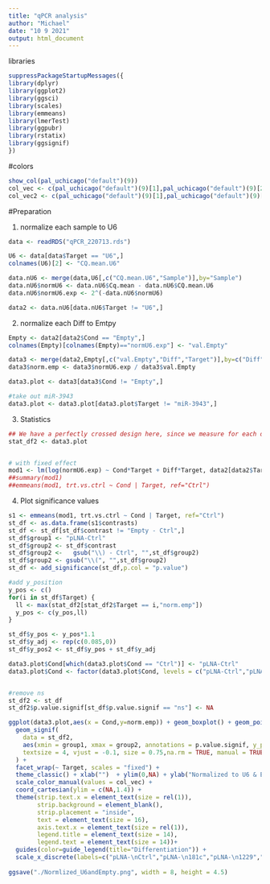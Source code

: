 ```yaml
---
title: "qPCR analysis"
author: "Michael"
date: "10 9 2021"
output: html_document
---
```



libraries
```r
suppressPackageStartupMessages({
library(dplyr)
library(ggplot2)
library(ggsci)
library(scales)
library(emmeans)
library(lmerTest)
library(ggpubr)
library(rstatix)
library(ggsignif)
})
```


#colors
```r
show_col(pal_uchicago("default")(9))
col_vec <- c(pal_uchicago("default")(9)[1],pal_uchicago("default")(9)[2],pal_uchicago("default")(9)[3],pal_uchicago("default")(9)[5])
col_vec2 <- c(pal_uchicago("default")(9)[1],pal_uchicago("default")(9)[2],pal_uchicago("default")(9)[3],pal_uchicago("default")(9)[5],pal_uchicago("default")(9)[5])
```




#Preparation

1) normalize each sample to U6
```r
data <- readRDS("qPCR_220713.rds")

U6 <- data[data$Target == "U6",]
colnames(U6)[2] <- "CQ.mean.U6"

data.nU6 <- merge(data,U6[,c("CQ.mean.U6","Sample")],by="Sample")
data.nU6$normU6 <- data.nU6$Cq.mean - data.nU6$CQ.mean.U6
data.nU6$normU6.exp <- 2^(-data.nU6$normU6)

data2 <- data.nU6[data.nU6$Target != "U6",]
```

2) normalize each Diff to Emtpy
```r
Empty <- data2[data2$Cond == "Empty",]
colnames(Empty)[colnames(Empty)=="normU6.exp"] <- "val.Empty"

data3 <- merge(data2,Empty[,c("val.Empty","Diff","Target")],by=c("Diff","Target"))
data3$norm.emp <- data3$normU6.exp / data3$val.Empty

data3.plot <- data3[data3$Cond != "Empty",]
```


```r
#take out miR-3943
data3.plot <- data3.plot[data3.plot$Target != "miR-3943",]
```




3) Statistics
```r

## We have a perfectly crossed design here, since we measure for each differentiation and each condition each target
stat_df2 <- data3.plot


# with fixed effect
mod1 <- lm(log(normU6.exp) ~ Cond*Target + Diff*Target, data2[data2$Target != "miR-3943",])
##summary(mod1)
##emmeans(mod1, trt.vs.ctrl ~ Cond | Target, ref="Ctrl")
```




4) Plot significance values
```r
s1 <- emmeans(mod1, trt.vs.ctrl ~ Cond | Target, ref="Ctrl")
st_df <- as.data.frame(s1$contrasts)
st_df <- st_df[st_df$contrast != "Empty - Ctrl",]
st_df$group1 <- "pLNA-Ctrl"
st_df$group2 <- st_df$contrast
st_df$group2 <-   gsub("\\) - Ctrl", "",st_df$group2)
st_df$group2 <- gsub("\\(", "",st_df$group2)
st_df <- add_significance(st_df,p.col = "p.value")

#add y_position
y_pos <- c()
for(i in st_df$Target) {
  ll <- max(stat_df2[stat_df2$Target == i,"norm.emp"])
  y_pos <- c(y_pos,ll)
}

st_df$y_pos <- y_pos*1.1
st_df$y_adj <- rep(c(0.085,0))
st_df$y_pos2 <- st_df$y_pos + st_df$y_adj

data3.plot$Cond[which(data3.plot$Cond == "Ctrl")] <- "pLNA-Ctrl"
data3.plot$Cond <- factor(data3.plot$Cond, levels = c("pLNA-Ctrl","pLNA-181c","pLNA-1229","pLNA-3943"))


#remove ns
st_df2 <- st_df
st_df2$p.value.signif[st_df$p.value.signif == "ns"] <- NA

ggplot(data3.plot,aes(x = Cond,y=norm.emp)) + geom_boxplot() + geom_point(aes(color = Diff), size = 2) +
  geom_signif(
    data = st_df2,
    aes(xmin = group1, xmax = group2, annotations = p.value.signif, y_position = y_pos),
    textsize = 4, vjust = -0.1, size = 0.75,na.rm = TRUE, manual = TRUE
  ) +
  facet_wrap(~ Target, scales = "fixed") +
  theme_classic() + xlab("")  + ylim(0,NA) + ylab("Normalized to U6 & Empty") +
  scale_color_manual(values = col_vec) + 
  coord_cartesian(ylim = c(NA,1.4)) +
  theme(strip.text.x = element_text(size = rel(1)),
        strip.background = element_blank(),
        strip.placement = "inside",
        text = element_text(size = 16),
        axis.text.x = element_text(size = rel(1)),
        legend.title = element_text(size = 14),
        legend.text = element_text(size = 14))+
  guides(color=guide_legend(title="Differentiation")) +
  scale_x_discrete(labels=c("pLNA-\nCtrl","pLNA-\n181c","pLNA-\n1229","pLNA-\n3943"))
  
ggsave("./Normlized_U6andEmpty.png", width = 8, height = 4.5)
```






